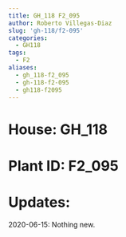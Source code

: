 ```yaml
---
title: GH_118 F2_095
author: Roberto Villegas-Diaz
slug: 'gh-118/f2-095'
categories:
  - GH118
tags:
  - F2
aliases:
  - gh_118-f2_095
  - gh-118-f2-095
  - gh118-f2095
---
```


# **House**: GH_118
# **Plant ID**: F2_095
# **Updates**: 
2020-06-15: Nothing new.
